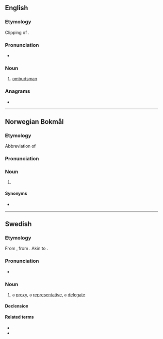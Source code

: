 ==English==

===Etymology===
Clipping of {{m|en|ombudsman}}.

===Pronunciation===
* {{IPA|en|/ˈɒmbəd/}}

===Noun===
{{en-noun}}

# {{lb|en|informal}} [[ombudsman]]

===Anagrams===
* {{anagrams|en|a=bdmou|dumbo}}

----

==Norwegian Bokmål==

===Etymology===
Abbreviation of {{m|nb|ombudsmann}}

===Pronunciation===
{{rfp|nb}}

===Noun===
{{nb-noun-n1}}

# {{l|en|ombudsman}}

====Synonyms====
* {{l|nb|ombudsmann}}

----

==Swedish==

===Etymology===
From {{der|sv|gmq-osw|umbuþ}}‚ from {{der|sv|non|umboð}}. Akin to {{compound|sv|om|bud}}.

===Pronunciation===
* {{audio|sv|Sv-ombud.ogg|Audio}}

===Noun===
{{sv-noun|n}}

# a [[proxy]], a [[representative]], a [[delegate]]

====Declension====
{{sv-infl-noun-n-zero}}

====Related terms====
* {{l|sv|fackombud}}
* {{l|sv|ombudsman}}